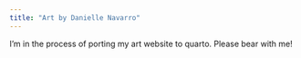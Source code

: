 ```yaml
---
title: "Art by Danielle Navarro"
---
```


I'm in the process of porting my art website to quarto. Please bear with me!
